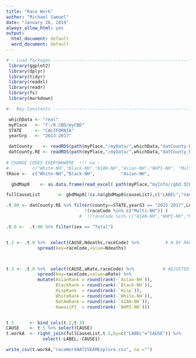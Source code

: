 ```yaml
---
title: "Race Work"
author: "Michael Samuel"
date: "January 28, 2019"
always_allow_html: yes
output:
  html_document: default
  word_document: default
---
```

```r

#-- Load Packages ------------------------------------------------------------
 library(ggplot2)
 library(dplyr)
 library(tidyr)
 library(readxl)
 library(readr) 
 library(fs)
 library(markdown)

#-- Key Constants -----------------------------------------------------------

 whichData <- "real"
 myPlace   <- "f:/0.CBD/myCBD"
 STATE     <- "CALIFORNIA"
 yearGrp   <- "2013-2017"

 datCounty    <- readRDS(path(myPlace,"/myData/",whichData,"datCounty.RDS"))
 datCounty.RE <- readRDS(path(myPlace,"/myData/",whichData,"datCounty_RE.RDS"))
 
# CHANGE CODES EVERYWHWERE  !!! no -
#         c("White-NH","Black-NH","AIAN-NH","Asian-NH","NHPI-NH", "Multi-NH","Hisp")
tRace <-  c("White-NH","Black-NH",          "Asian-NH",                      "Hisp")

```



```r
  gbdMap0    <- as.data.frame(read_excel( path(myPlace,"myInfo//gbd.ICD.Map.xlsx/"), sheet="main")) 

fullCauseList       <- gbdMap0[!is.na(gbdMap0$causeList),c("LABEL","nameOnly")] %>% arrange(LABEL)

```





```r

.t.00 <- datCounty.RE %>% filter(county==STATE,yearG3 == "2015-2017",Level=="lev2",
                              !(raceCode %in% c("Multi-NH")) )  
                            #  !(raceCode %in% c("AIAN-NH","NHPI-NH","Multi-NH")) ) 

.t.0 <-  .t.00 %>% filter(sex == "Total")  


t.2 <- .t.0 %>%  select(CAUSE,Ndeaths,raceCode) %>%          # N BY RACE + N RANK  (8)
            spread(key=raceCode,value=Ndeaths) 



t.3 <- .t.0 %>%  select(CAUSE,aRate,raceCode) %>%           # ADJUSTED RATE BY RACE + RANK + RATIO (12)
            spread(key=raceCode,value=aRate) %>%
            mutate(AsianRank = round(rank(-`Asian-NH`)),
                   BlackRank = round(rank(-`Black-NH`)),
                   HispRank  = round(rank(-`Hisp`)),
                   WhiteRank = round(rank(-`White-NH`)),
                   NatAmRank = round(rank(-`AIAN-NH`)),
                   HawaiiPI  = round(rank(-`NHPI-NH`)))


t.5      <- bind_cols(t.2,t.3) 
CAUSE    <- t.5 %>% select(CAUSE)
t.workA  <- right_join(fullCauseList,t.5,by=c("LABEL"="CAUSE")) %>%
              select(-LABEL,-CAUSE1)

write_csv(t.workA,"raceWorkNATIVEAMExplore.csv", na ="")



```

